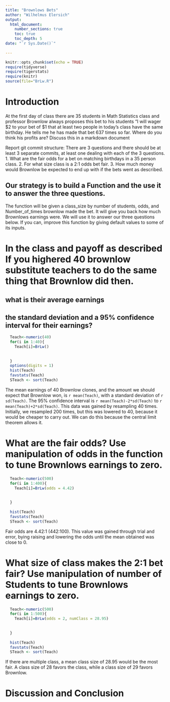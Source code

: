```yaml
---
title: "Brownlows Bets"
author: "Wilhelmus Elersich"
output: 
  html_document:
    number_sections: true
    toc: true
    toc_depth: 5
date: "`r Sys.Date()`"    
    
---
```

```r
knitr::opts_chunk$set(echo = TRUE)
require(tidyverse)
require(tigerstats)
require(knitr)
source(file="BrLw.R")
```


<!-- We recommend you use git branches -- create a separate branch for each major section i.e. Introduction, Methods, Results, Inferential Results, and Discussion and Conclusions - leave the YAML block untouched until the final merge where you put in your own name !-->

# Introduction

<!--In this section you explain what you are trying to show.  Where did the data come from?  What is the research or other question you are trying to answer?!-->

 At the first day of class there are 35 students in Math Statistics class and professor Brownlow always proposes this bet to his students "I will wager $2 to your bet of $1 that at least two people in today's class have  the same birthday.  He tells me he has made that bet 637 times so far. Where do you think his profits are? Discuss this in a markdown document
 
Report git commit structure:
There are 3 questions and there should be at least 3 separate commits, at least one dealing with each of the 3 questions.
1. What are the fair odds for a bet on matching birthdays in a 35 person class.
2. For what size class is a 2:1 odds bet fair.
3. How much money would Brownlow be expected to end up with if the bets went as described.

## Our strategy is to build a Function and the use it to answer the three questions. 

The function will be given a class_size by number of students, odds, and Number_of_times brownlow made the bet.  It will give you back how much Brownlows earnings were. We will use it to answer our three questions below. If you can, improve this function by giving default values to some of its inputs. 

# In the class and payoff as described  If you highered 40 brownlow substitute teachers to do the same thing that Brownlow did then.
## what is their average earnings
## the standard deviation and a 95% confidence interval for their earnings?
  
<!--Explain and display your method of coming up with a 95% confidence interval of  professor Brownlows winnings (or losings)-->

```r
  Teach<-numeric(40)
  for(i in 1:40){
    Teach[i]=BrLw()
    
    
  } 
  options(digits = 1)
  hist(Teach)
  favstats(Teach)
  STeach <- sort(Teach)
```

 The mean earnings of 40 Brownlow clones, and the amount we should expect that Brownlow won, is `r mean(Teach)`, with a standard deviation of `r sd(Teach)`. The 95% confidence interval is `r mean(Teach)-2*sd(Teach)` to `r mean(Teach)+2*sd(Teach)`. This data was gained by resampling 40 times. Initially, we resampled 200 times, but this was lowered to 40, because it would be cheaper to carry out. We can do this because the central limit theorem allows it.

# What are the fair odds? Use manipulation of odds in the function to tune Brownlows earnings to zero. 


<!--Decide on your methods:  In this section explain the approach you will take to attack the issue --- how will you decide on a likely estimate of professor Brownlow's earnings or losses after 637 bets. Also explain how you construct a 95% confidence interval about your estimate of his winnings !-->

```r
  Teach<-numeric(500)
  for(i in 1:400){
    Teach[i]=BrLw(odds = 4.42)
    
    
  } 
  
  hist(Teach)
  favstats(Teach)
  STeach <- sort(Teach)
```

Fair odds are 4.42:1 (442:100). This value was gained through trial and error, bying raising and lowering the odds until the mean obtained was close to 0.

# What size of class makes the 2:1 bet fair?  Use manipulation of number of Students to tune Brownlows earnings to zero.

<!--Explain and display the results of your method of coming up with the estimate of professor Brownlows betting profits!-->


```r
  Teach<-numeric(500)
  for(i in 1:500){
    Teach[i]=BrLw(odds = 2, numClass = 28.95)
    
    
  } 
  
  hist(Teach)
  favstats(Teach)
  STeach <- sort(Teach)
```

If there are multiple class, a mean class size of 28.95 would be the most fair. A class size of 28 favors the class, while a class size of 29 favors Brownlow.



# Discussion and Conclusion

<!--Discussion and conclusion here.  If professor Brownlow is consistantly making or losing money how could he change his payout so that his profits center on zero?  Also discuss what size his class should be in order to have his current scheme balance at zero profit.!-->

